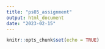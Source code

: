 ```yaml
---
title: "ps05_assignment"
output: html_document
date: "2023-02-15"
---
```


```r
knitr::opts_chunk$set(echo = TRUE)
```

